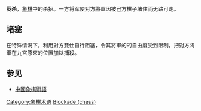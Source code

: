 <!-- {{Mergefrom|堵塞|date=2012-04-19}} -->	
{{Xiangqi diagram	
| tright	
| 闷杀	
|  |  |ed|  |gd|ad|cl|  | 
|  |  |  |  |cd|  |  |  |
|  |rl|  |  |  |  |  |  |
|  |  |  |  |  |  |  |  |
|  |  |  |  |  |  |  |  |
|  |  |  |  |  |  |  |  |
|  |  |  |  |  |  |  |  |
|  |  |  |  |  |  |  |  |
|  |  |  |  |  |  |  |rd|
|  | |el|al|gl|al|el|  |cd|
|	
|size=40	
}}

'''闷杀'''，[[象棋|象棋]]中的杀招。一方将军使对方將軍因被己方棋子堵住而无路可走。
==堵塞==

在特殊情況下，利用對方雙仕自行阻塞，令其將軍的的自由度受到限制，把對方將軍在九宮原來的位置加以捕殺。	
==参见==

*[[中國象棋術語|中國象棋術語]]
	
{{ChineseChess}}
	
{{Board-stub}}
	
[[Category:象棋术语|Category:象棋术语]]
	
[[Category:國際象棋術語|Blockade (chess)]]